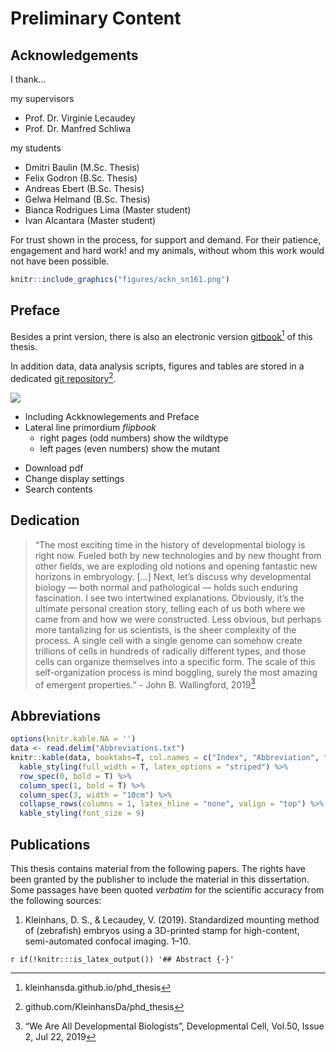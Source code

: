 # Preliminary Content {-}

## Acknowledgements {-}

\vspace{1cm}

I thank...\newline
  
\noindent my supervisors
  
- Prof. Dr. Virginie Lecaudey
- Prof. Dr. Manfred Schliwa
  
\noindent my students
  
- Dmitri Baulin (M.Sc. Thesis)
- Felix Godron (B.Sc. Thesis)
- Andreas Ebert (B.Sc. Thesis)
- Gelwa Helmand (B.Sc. Thesis)
- Bianca Rodrigues Lima (Master student)
- Ivan Alcantara (Master student)
  
For trust shown in the process, for support and demand. \newline For their patience, engagement and hard work!
\newline\newline
\noindent and my animals, without whom this work would not have been possible.

```r
knitr::include_graphics("figures/ackn_sn161.png")
```

\newpage

## Preface {-}

\vspace{1cm}

\noindent Besides a print version, there is also an electronic version [gitbook](kleinhansda.github.io/phd_thesis)^[kleinhansda.github.io/phd_thesis] of this thesis. 

\noindent In addition data, data analysis scripts, figures and tables are stored in a dedicated [git repository](github.com/KleinhansDa/phd_thesis)^[github.com/KleinhansDa/phd_thesis].

![](figures/flipbook/flip.png)

\noindent \textbf{Print version}
  
- Including Ackknowlegements and Preface
- Lateral line primordium _flipbook_
  + right pages (odd numbers) show the wildtype
  + left pages (even numbers) show the mutant

\noindent \textbf{Electronic version}
  
- Download pdf
- Change display settings
- Search contents

\newpage

## Dedication {-}

\vspace{1cm}

> "The most exciting time in the history of developmental biology is right now. Fueled both by new technologies and by new thought from other fields, we are exploding old notions and opening fantastic new horizons in embryology. [...]
> Next, let’s discuss why developmental biology — both normal and pathological — holds such enduring fascination. I see two intertwined explanations. Obviously, it’s the ultimate personal creation story, telling each of us both where we came from and how we were constructed. Less obvious, but perhaps more tantalizing for us scientists, is the sheer complexity of the process. A single cell with a single genome can somehow create trillions of cells in hundreds of radically different types, and those cells can organize themselves into a specific form. The scale of this self-organization process is mind boggling, surely the most amazing of emergent properties."
> \- John B. Wallingford, 2019^["We Are All Developmental Biologists", Developmental Cell, Vol.50, Issue 2, Jul 22, 2019]

## Abbreviations {-}

\vspace{1cm}

```r
options(knitr.kable.NA = '')
data <- read.delim("Abbreviations.txt")
knitr::kable(data, booktabs=T, col.names = c("Index", "Abbreviation", "Elaboration"), align=c('c', 'c', 'l')) %>%
  kable_styling(full_width = T, latex_options = "striped") %>%
  row_spec(0, bold = T) %>%
  column_spec(1, bold = T) %>%
  column_spec(3, width = "10cm") %>%
  collapse_rows(columns = 1, latex_hline = "none", valign = "top") %>%
  kable_styling(font_size = 9)
```

\newpage

## Publications {-}

\vspace{1cm}

This thesis contains material from the following papers. The rights have been granted by the publisher to include the material in this dissertation. Some passages have been quoted _verbatim_ for the scientific accuracy from the following sources:
  
  1. Kleinhans, D. S., & Lecaudey, V. (2019). Standardized mounting method of (zebrafish) embryos using a 3D-printed stamp for high-content, semi-automated confocal imaging. 1–10.

`r if(!knitr:::is_latex_output()) '## Abstract {-}'`
